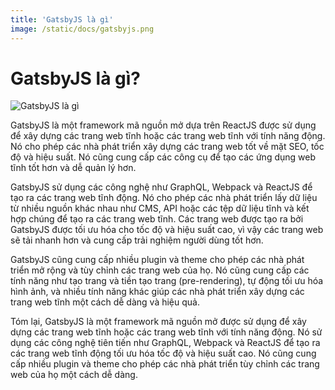 ```yaml
---
title: 'GatsbyJS là gì'
image: /static/docs/gatsbyjs.png
---
```


# GatsbyJS là gì?

![GatsbyJS là gì](/static/docs/gatsbyjs.png)

GatsbyJS là một framework mã nguồn mở dựa trên ReactJS được sử dụng để xây dựng các trang web tĩnh hoặc các trang web tĩnh với tính năng động. Nó cho phép các nhà phát triển xây dựng các trang web tốt về mặt SEO, tốc độ và hiệu suất. Nó cũng cung cấp các công cụ để tạo các ứng dụng web tĩnh tốt hơn và dễ quản lý hơn.

GatsbyJS sử dụng các công nghệ như GraphQL, Webpack và ReactJS để tạo ra các trang web tĩnh động. Nó cho phép các nhà phát triển lấy dữ liệu từ nhiều nguồn khác nhau như CMS, API hoặc các tệp dữ liệu tĩnh và kết hợp chúng để tạo ra các trang web tĩnh. Các trang web được tạo ra bởi GatsbyJS được tối ưu hóa cho tốc độ và hiệu suất cao, vì vậy các trang web sẽ tải nhanh hơn và cung cấp trải nghiệm người dùng tốt hơn.

GatsbyJS cũng cung cấp nhiều plugin và theme cho phép các nhà phát triển mở rộng và tùy chỉnh các trang web của họ. Nó cũng cung cấp các tính năng như tạo trang và tiền tạo trang (pre-rendering), tự động tối ưu hóa hình ảnh, và nhiều tính năng khác giúp các nhà phát triển xây dựng các trang web tĩnh một cách dễ dàng và hiệu quả.

Tóm lại, GatsbyJS là một framework mã nguồn mở được sử dụng để xây dựng các trang web tĩnh hoặc các trang web tĩnh với tính năng động. Nó sử dụng các công nghệ tiên tiến như GraphQL, Webpack và ReactJS để tạo ra các trang web tĩnh động tối ưu hóa tốc độ và hiệu suất cao. Nó cũng cung cấp nhiều plugin và theme cho phép các nhà phát triển tùy chỉnh các trang web của họ một cách dễ dàng.
